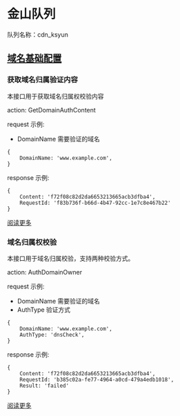 # 金山队列

队列名称：cdn_ksyun

## [域名基础配置](https://docs.ksyun.com/directories/239?type=1)

### 获取域名归属验证内容

本接口用于获取域名归属权校验内容

action: GetDomainAuthContent

request 示例:

- DomainName 需要验证的域名

```
{
    DomainName: 'www.example.com',
}
```

response 示例:

```
{
    Content: 'f72f08c82d2da6653213665acb3dfba4',
    RequestId: 'f83b736f-b66d-4b47-92cc-1e7c8e467b22'
}
```

[阅读更多](https://docs.ksyun.com/documents/38826?type=3)

### 域名归属权校验

本接口用于域名归属校验，支持两种校验方式。

action: AuthDomainOwner

request 示例:

- DomainName 需要验证的域名
- AuthType 验证方式

```
{
    DomainName: 'www.example.com',
    AuthType: 'dnsCheck',
}
```

response 示例:

```
{
    Content: 'f72f08c82d2da6653213665acb3dfba4',
    RequestId: 'b385c02a-fe77-4964-a0cd-479a4edb1018',
    Result: 'failed'
}
```

[阅读更多](https://docs.ksyun.com/documents/38827?type=3)

